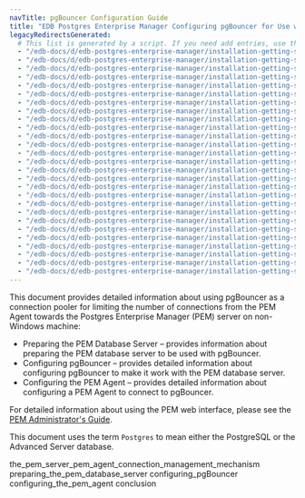 ```yaml
---
navTitle: pgBouncer Configuration Guide
title: "EDB Postgres Enterprise Manager Configuring pgBouncer for Use with PEM Agents"
legacyRedirectsGenerated:
  # This list is generated by a script. If you need add entries, use the `legacyRedirects` key.
  - "/edb-docs/d/edb-postgres-enterprise-manager/installation-getting-started/pgbouncer-configuration-guide/7.12/genindex.html"
  - "/edb-docs/d/edb-postgres-enterprise-manager/installation-getting-started/pgbouncer-configuration-guide/7.12/conclusion.html"
  - "/edb-docs/d/edb-postgres-enterprise-manager/installation-getting-started/pgbouncer-configuration-guide/7.12/index.html"
  - "/edb-docs/d/edb-postgres-enterprise-manager/installation-getting-started/pgbouncer-configuration-guide/7.10/genindex.html"
  - "/edb-docs/d/edb-postgres-enterprise-manager/installation-getting-started/pgbouncer-configuration-guide/7.10/conclusion.html"
  - "/edb-docs/d/edb-postgres-enterprise-manager/installation-getting-started/pgbouncer-configuration-guide/7.10/index.html"
  - "/edb-docs/d/edb-postgres-enterprise-manager/installation-getting-started/pgbouncer-configuration-guide/7.11/genindex.html"
  - "/edb-docs/d/edb-postgres-enterprise-manager/installation-getting-started/pgbouncer-configuration-guide/7.11/conclusion.html"
  - "/edb-docs/d/edb-postgres-enterprise-manager/installation-getting-started/pgbouncer-configuration-guide/7.11/index.html"
  - "/edb-docs/d/edb-postgres-enterprise-manager/installation-getting-started/pgbouncer-configuration-guide/7.9/genindex.html"
  - "/edb-docs/d/edb-postgres-enterprise-manager/installation-getting-started/pgbouncer-configuration-guide/7.9/conclusion.html"
  - "/edb-docs/d/edb-postgres-enterprise-manager/installation-getting-started/pgbouncer-configuration-guide/7.9/index.html"
  - "/edb-docs/d/edb-postgres-enterprise-manager/installation-getting-started/pgbouncer-configuration-guide/7.14/genindex.html"
  - "/edb-docs/d/edb-postgres-enterprise-manager/installation-getting-started/pgbouncer-configuration-guide/7.14/conclusion.html"
  - "/edb-docs/d/edb-postgres-enterprise-manager/installation-getting-started/pgbouncer-configuration-guide/7.14/index.html"
  - "/edb-docs/d/edb-postgres-enterprise-manager/installation-getting-started/pgbouncer-configuration-guide/7.13/index.html"
  - "/edb-docs/d/edb-postgres-enterprise-manager/installation-getting-started/pgbouncer-configuration-guide/7.13/conclusion.html"
  - "/edb-docs/d/edb-postgres-enterprise-manager/installation-getting-started/pgbouncer-configuration-guide/7.13/genindex.html"
  - "/edb-docs/d/edb-postgres-enterprise-manager/installation-getting-started/pgbouncer-configuration-guide/7.15/genindex.html"
  - "/edb-docs/d/edb-postgres-enterprise-manager/installation-getting-started/pgbouncer-configuration-guide/7.15/conclusion.html"
  - "/edb-docs/d/edb-postgres-enterprise-manager/installation-getting-started/pgbouncer-configuration-guide/7.15/index.html"
  - "/edb-docs/d/edb-postgres-enterprise-manager/installation-getting-started/pgbouncer-configuration-guide/7.16/genindex.html"
  - "/edb-docs/d/edb-postgres-enterprise-manager/installation-getting-started/pgbouncer-configuration-guide/7.16/conclusion.html"
  - "/edb-docs/d/edb-postgres-enterprise-manager/installation-getting-started/pgbouncer-configuration-guide/7.16/index.html"
  - "/edb-docs/d/edb-postgres-enterprise-manager/installation-getting-started/pgbouncer-configuration-guide/7.6/toc.html"
  - "/edb-docs/d/edb-postgres-enterprise-manager/installation-getting-started/pgbouncer-configuration-guide/7.7/toc.html"
  - "/edb-docs/d/edb-postgres-enterprise-manager/installation-getting-started/pgbouncer-configuration-guide/7.8/toc.html"
---
```


This document provides detailed information about using pgBouncer as a connection pooler for limiting the number of connections from the PEM Agent towards the Postgres Enterprise Manager (PEM) server on non-Windows machine:

-   Preparing the PEM Database Server – provides information about preparing the PEM database server to be used with pgBouncer.
-   Configuring pgBouncer – provides detailed information about configuring pgBouncer to make it work with the PEM database server.
-   Configuring the PEM Agent – provides detailed information about configuring a PEM Agent to connect to pgBouncer.

For detailed information about using the PEM web interface, please see the [PEM Administrator's Guide](https://www.enterprisedb.com/docs/pem/latest/pem_admin/).

This document uses the term `Postgres` to mean either the PostgreSQL or the Advanced Server database.

<div class="toctree" maxdepth="3">

the_pem_server_pem_agent_connection_management_mechanism preparing_the_pem_database_server configuring_pgBouncer configuring_the_pem_agent conclusion

</div>
